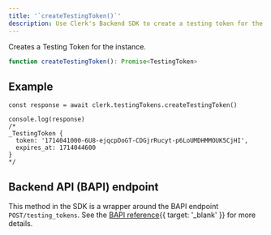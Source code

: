 ```yaml
---
title: '`createTestingToken()`'
description: Use Clerk's Backend SDK to create a testing token for the instance.
---
```


Creates a Testing Token for the instance.

```ts
function createTestingToken(): Promise<TestingToken>
```

## Example

```tsx
const response = await clerk.testingTokens.createTestingToken()

console.log(response)
/*
_TestingToken {
  token: '1714041000-6U8-ejqcpDoGT-CDGjrRucyt-p6LoUMDHMMOUK5CjHI',
  expires_at: 1714044600
}
*/
```

## Backend API (BAPI) endpoint

This method in the SDK is a wrapper around the BAPI endpoint `POST/testing_tokens`. See the [BAPI reference](/docs/reference/backend-api/tag/Testing-Tokens#operation/CreateTestingToken){{ target: '_blank' }} for more details.
